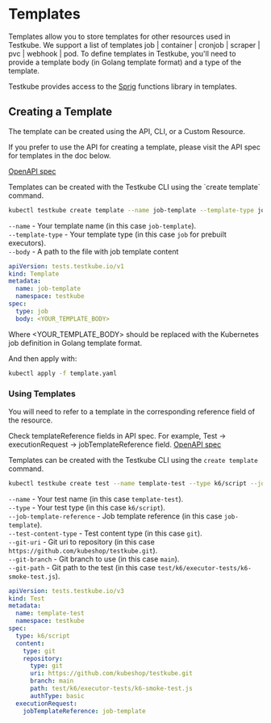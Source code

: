 
# Templates

Templates allow you to store templates for other resources used in Testkube. We support a list of templates job | container | cronjob | scraper | pvc | webhook | pod. To define templates in Testkube, you'll need to provide a template body (in Golang template format) and a type of the template.

Testkube provides access to the [Sprig](http://masterminds.github.io/sprig/) functions library in templates.

## Creating a Template

The template can be created using the API, CLI, or a Custom Resource.

<Tabs>
<TabItem value="api" label="API">
If you prefer to use the API for creating a template, please visit the API spec for templates in the doc below.

[OpenAPI spec](../openapi.md)

</TabItem>

<TabItem value="cli" label="CLI">
Templates can be created with the Testkube CLI using the `create template` command.

```sh
kubectl testkube create template --name job-template --template-type job --body job-template.yaml
```

`--name` - Your template name (in this case `job-template`).  
`--template-type` - Your template type (in this case `job` for prebuilt executors).  
`--body` - A path to the file with job template content

</TabItem>

<TabItem value="crd" label="Custom Resource">

```yaml title="template.yaml"
apiVersion: tests.testkube.io/v1
kind: Template
metadata:
  name: job-template
  namespace: testkube
spec:
  type: job
  body: <YOUR_TEMPLATE_BODY>
```

Where <YOUR_TEMPLATE_BODY> should be replaced with the Kubernetes job definition in Golang template format.

And then apply with:

```sh
kubectl apply -f template.yaml
```

</TabItem>

</Tabs>

### Using Templates

You will need to refer to a template in the corresponding reference field of the resource.

<Tabs>
<TabItem value="api" label="API">

Check templateReference fields in API spec. For example, Test -> executionRequest -> jobTemplateReference field.
[OpenAPI spec](../openapi.md)

</TabItem>

<TabItem value="cli" label="CLI">

Templates can be created with the Testkube CLI using the `create template` command.

```sh
kubectl testkube create test --name template-test --type k6/script --job-template-reference=job-template --test-content-type git --git-uri  "https://github.com/kubeshop/testkube.git" --git-branch main --git-path test/k6/executor-tests/k6-smoke-test.js
```

`--name` - Your test name (in this case `template-test`).  
`--type` - Your test type (in this case `k6/script`).  
`--job-template-reference` - Job template reference (in this case `job-template`).  
`--test-content-type` - Test content type (in this case `git`).  
`--git-uri` - Git uri to repository (in this case `https://github.com/kubeshop/testkube.git`).  
`--git-branch` - Git branch to use (in this case `main`).  
`--git-path` - Git path to the test (in this case `test/k6/executor-tests/k6-smoke-test.js`).

</TabItem>

<TabItem value="crd" label="Custom Resource">

```yaml title="test.yaml"
apiVersion: tests.testkube.io/v3
kind: Test
metadata:
  name: template-test
  namespace: testkube
spec:
  type: k6/script
  content:
    type: git
    repository:
      type: git
      uri: https://github.com/kubeshop/testkube.git
      branch: main
      path: test/k6/executor-tests/k6-smoke-test.js
      authType: basic
  executionRequest:
    jobTemplateReference: job-template
```

</TabItem>
</Tabs>
